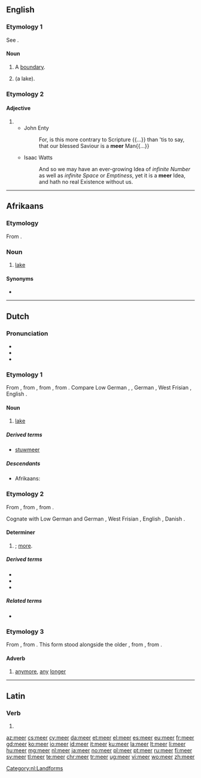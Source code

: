 {{also|Meer|-meer}}
==English==

===Etymology 1===
See {{m|en|mere}}.

====Noun====
{{en-noun}}

# A [[boundary]].
# {{obsolete form of|mere|nodot=yes|lang=en}} (a lake).

===Etymology 2===

====Adjective====
{{en-adj|er}}

# {{obsolete form of|mere|lang=en}}
#* John Enty
#*: For, is this more contrary to Scripture {{...}} than 'tis to say, that our blessed Saviour is a '''meer''' Man{{...}}
#* Isaac Watts
#*: And so we may have an ever-growing Idea of ''infinite Number'' as well as ''infinite Space'' or ''Emptiness'', yet it is a '''meer''' Idea, and hath no real Existence without us.

{{Webster 1913}}

----

==Afrikaans==

===Etymology===
From {{etyl|nl|af}} {{m|nl|meer}}.

===Noun===
{{af-noun|mere}}

# [[lake]]

====Synonyms====
* {{l|af|pan}}

----

==Dutch==

===Pronunciation===
* {{rhymes|eːr|lang=nl}}
* {{IPA|/meːr/|[mɪːr]|lang=nl}}
* {{audio|Nl-meer.ogg|audio|lang=nl}}

===Etymology 1===
From {{inh|nl|dum|mere}}, from {{inh|nl|odt|*meri}}, from {{inh|nl|gem-pro|*mari}}, from {{der|nl|ine-pro|*móri}}. Compare Low German {{m|nds|Meer}}, {{m|nds|meer}}, German {{m|de|Meer}}, West Frisian {{m|fy|mar}}, English {{m|fy|mere}}.

====Noun====
{{nl-noun|n|-en|meertje}}

# [[lake]]

=====Derived terms=====
* [[stuwmeer]]

=====Descendants=====
* Afrikaans: {{l|af|meer}}

===Etymology 2===
From {{inh|nl|dum|mere}}, from {{inh|nl|odt|*mēro}}, from {{inh|nl|gem-pro|*maizô}}.

Cognate with Low German and German {{m|de|mehr}}, West Frisian {{m|fy|mear}}, English {{m|en|more}}, Danish {{m|da|mere}}.

====Determiner====
{{head|nl|determiner comparative form}}

# {{comparative of|nodot=1|lang=nl|POS=determiner|veel}}; [[more]].

=====Derived terms=====
* {{l|nl|meerder}}
* {{l|nl|meertalig}}
* {{l|nl|meervoud}}

=====Related terms=====
* {{l|nl|meest}}

===Etymology 3===
From {{inh|nl|dum|meer}}, from {{inh|nl|odt|mēr}}. This form stood alongside the older {{inh|nl|dum|mee}}, from {{inh|nl|odt|*mē}}, from {{inh|nl|gem-pro|*maiz}}.

====Adverb====
{{nl-adv}}

# [[anymore]], [[any]] [[longer]]

[[Category:nl:Landforms]]

----

==Latin==

===Verb===
{{la-verb-form|meer}}

# {{inflection of|meō||1|s|pres|pasv|subj|lang=la}}

[[az:meer]]
[[cs:meer]]
[[cy:meer]]
[[da:meer]]
[[et:meer]]
[[el:meer]]
[[es:meer]]
[[eu:meer]]
[[fr:meer]]
[[gd:meer]]
[[ko:meer]]
[[io:meer]]
[[id:meer]]
[[it:meer]]
[[ku:meer]]
[[la:meer]]
[[lt:meer]]
[[li:meer]]
[[hu:meer]]
[[mg:meer]]
[[nl:meer]]
[[ja:meer]]
[[no:meer]]
[[pl:meer]]
[[pt:meer]]
[[ru:meer]]
[[fi:meer]]
[[sv:meer]]
[[tl:meer]]
[[te:meer]]
[[chr:meer]]
[[tr:meer]]
[[ug:meer]]
[[vi:meer]]
[[wo:meer]]
[[zh:meer]]